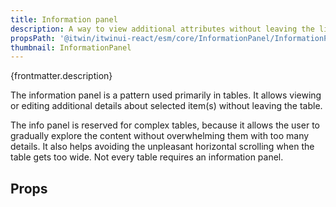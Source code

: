 ```yaml
---
title: Information panel
description: A way to view additional attributes without leaving the list of items.
propsPath: '@itwin/itwinui-react/esm/core/InformationPanel/InformationPanel.d.ts'
thumbnail: InformationPanel
---
```


<p>{frontmatter.description}</p>

<Placeholder componentPageName='informationpanel' />

<LiveExample src='InformationPanel.main.tsx'>
  <AllExamples.InformationPanelMainExample client:load />
</LiveExample>

The information panel is a pattern used primarily in tables. It allows viewing or editing additional details about selected item(s) without leaving the table.

The info panel is reserved for complex tables, because it allows the user to gradually explore the content without overwhelming them with too many details. It also helps avoiding the unpleasant horizontal scrolling when the table gets too wide. Not every table requires an information panel.

## Props

<PropsTable path={frontmatter.propsPath} />
